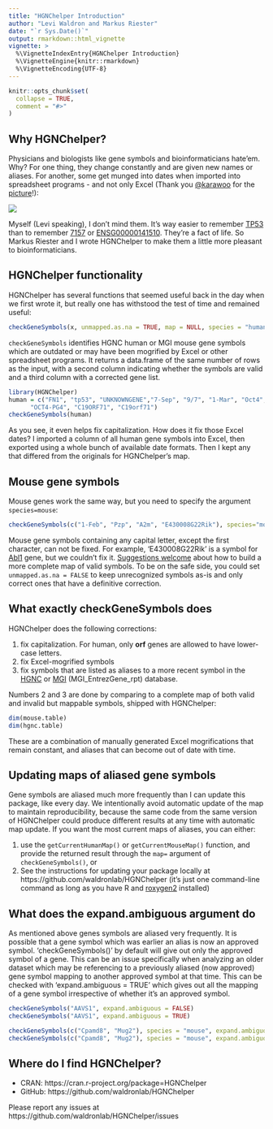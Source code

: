 ```yaml
---
title: "HGNChelper Introduction"
author: "Levi Waldron and Markus Riester"
date: "`r Sys.Date()`"
output: rmarkdown::html_vignette
vignette: >
  %\VignetteIndexEntry{HGNChelper Introduction}
  %\VignetteEngine{knitr::rmarkdown}
  %\VignetteEncoding{UTF-8}
---
```


```r
knitr::opts_chunk$set(
  collapse = TRUE,
  comment = "#>"
)
```

## Why HGNChelper?

Physicians and biologists like gene symbols and bioinformaticians hate'em. Why? For one thing, they change constantly and are given new names or aliases. For another, some get munged into dates when imported into spreadsheet programs - and not only Excel (Thank you [\@karawoo](https://twitter.com/kara_woo) for the [picture](https://twitter.com/kara_woo/status/1020054225022173184)!):

![](0DaysSince.png)

Myself (Levi speaking), I don't mind them. It's way easier to remember [TP53](https://www.genenames.org/data/gene-symbol-report/#!/hgnc_id/HGNC:11998) than to remember [7157](https://www.ncbi.nlm.nih.gov/gene?cmd=Retrieve&dopt=full_report&list_uids=7157) or [ENSG00000141510](https://www.ensembl.org/Homo_sapiens/geneview?gene=ENSG00000141510). They're a fact of life. So Markus Riester and I wrote HGNChelper to make them a little more pleasant to bioinformaticians. 

## HGNChelper functionality

HGNChelper has several functions that seemed useful back in the day when we first wrote it, but really one has withstood the test of time and remained useful:

```r
checkGeneSymbols(x, unmapped.as.na = TRUE, map = NULL, species = "human")
```

`checkGeneSymbols` identifies HGNC human or MGI mouse gene symbols which are outdated or may have been mogrified by Excel or other spreadsheet programs. It returns a data.frame of the same number of rows as the input, with a second column indicating whether the symbols are valid and a third column with a corrected gene list. 

```r
library(HGNChelper)
human = c("FN1", "tp53", "UNKNOWNGENE","7-Sep", "9/7", "1-Mar", "Oct4", "4-Oct",
      "OCT4-PG4", "C19ORF71", "C19orf71")
checkGeneSymbols(human)
```

As you see, it even helps fix capitalization. How does it fix those Excel dates? I imported a column of all human gene symbols into Excel, then exported using a whole bunch of available date formats. Then I kept any that differed from the originals for HGNChelper's map. 

## Mouse gene symbols

Mouse genes work the same way, but you need to specify the argument `species=mouse`:

```r
checkGeneSymbols(c("1-Feb", "Pzp", "A2m", "E430008G22Rik"), species="mouse")
```

Mouse gene symbols containing any capital letter, except the first character, can not be
fixed. For example, 'E430008G22Rik' is a symbol for [Abl1](https://www.informatics.jax.org/marker/MGI:87859) gene, but we couldn't fix it. [Suggestions welcome](https://github.com/waldronlab/HGNChelper/issues) about how to build a more complete map of valid symbols. To be on the safe side, you could set `unmapped.as.na = FALSE` to keep unrecognized symbols as-is and only correct ones that have a definitive correction.

## What exactly checkGeneSymbols does

HGNChelper does the following corrections:

1. fix capitalization. For human, only **orf** genes are allowed to have lower-case letters.   
2. fix Excel-mogrified symbols
3. fix symbols that are listed as aliases to a more recent symbol in the [HGNC](https://www.genenames.org/) or [MGI](https://www.informatics.jax.org/) (MGI_EntrezGene_rpt) database.

Numbers 2 and 3 are done by comparing to a complete map of both valid and invalid but mappable symbols, shipped with HGNChelper:

```r
dim(mouse.table)
dim(hgnc.table)
```

These are a combination of manually generated Excel mogrifications that remain constant, and aliases that can become out of date with time.

## Updating maps of aliased gene symbols

Gene symbols are aliased much more frequently than I can update this package, like every day. 
We intentionally avoid automatic update of the map to maintain reproducibility, because the 
same code from the same version of HGNChelper could produce different results at any 
time with automatic map update. If you want the most current maps of aliases, you can either:

1. use the `getCurrentHumanMap()` or `getCurrentMouseMap()` function, and provide the returned result through the `map=` argument of `checkGeneSymbols()`, or
2. See the instructions for updating your package locally at https://github.com/waldronlab/HGNChelper (it's just one command-line command as long as you have R and [roxygen2](https://cran.r-project.org/package=roxygen2) installed)

## What does the expand.ambiguous argument do

As mentioned above genes symbols are aliased very frequently. It is possible that a gene symbol which was earlier an alias is now an approved symbol.
'checkGeneSymbols()' by default will give out only the approved symbol of a gene. This can be an issue specifically when analyzing an older dataset which may be referencing to a previously aliased (now approved) gene symbol mapping to another approved symbol at that time. 
This can be checked with 'expand.ambiguous = TRUE' which gives out all the mapping of a gene symbol irrespective of whether it's an approved symbol.

```r
checkGeneSymbols("AAVS1", expand.ambiguous = FALSE)
checkGeneSymbols("AAVS1", expand.ambiguous = TRUE)

checkGeneSymbols(c("Cpamd8", "Mug2"), species = "mouse", expand.ambiguous = FALSE)
checkGeneSymbols(c("Cpamd8", "Mug2"), species = "mouse", expand.ambiguous = TRUE)
```


## Where do I find HGNChelper?

* CRAN: https://cran.r-project.org/package=HGNChelper
* GitHub: https://github.com/waldronlab/HGNChelper

Please report any issues at https://github.com/waldronlab/HGNChelper/issues